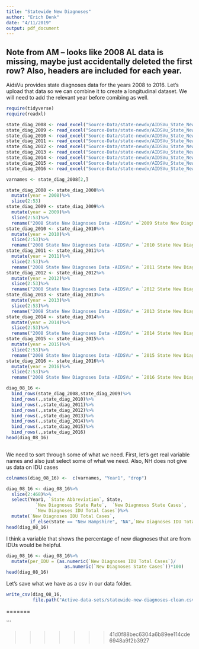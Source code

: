 ```yaml
---
title: "Statewide New Diagnoses"
author: "Erich Denk"
date: "4/11/2019"
output: pdf_document
---
```

## Note from AM -- looks like 2008 AL data is missing, maybe just accidentally deleted the first row? Also, headers are included for each year. 

AidsVu provides state diagnoses data for the years 2008 to 2016. Let's upload that data so we can combine it to create a longitudinal dataset. We will need to add the relevant year before comibing as well.

```r
require(tidyverse)
require(readxl)

state_diag_2008 <- read_excel("Source-Data/state-newdx/AIDSVu_State_New-DX-Data-Sets_2008.xlsx")
state_diag_2009 <- read_excel("Source-Data/state-newdx/AIDSVu_State_New-DX-Data-Sets_2009.xlsx")
state_diag_2010 <- read_excel("Source-Data/state-newdx/AIDSVu_State_New-DX-Data-Sets_2010.xlsx")
state_diag_2011 <- read_excel("Source-Data/state-newdx/AIDSVu_State_New-DX-Data-Sets_2011.xlsx")
state_diag_2012 <- read_excel("Source-Data/state-newdx/AIDSVu_State_New-DX-Data-Sets_2012.xlsx")
state_diag_2013 <- read_excel("Source-Data/state-newdx/AIDSVu_State_New-DX-Data-Sets_2013.xlsx")
state_diag_2014 <- read_excel("Source-Data/state-newdx/AIDSVu_State_New-DX-Data-Sets_2014.xlsx")
state_diag_2015 <- read_excel("Source-Data/state-newdx/AIDSVu_State_New-DX-Data-Sets_2015.xlsx")
state_diag_2016 <- read_excel("Source-Data/state-newdx/AIDSVu_State_New-DX-Data-Sets_2016.xlsx")
```

```r
varnames <- state_diag_2008[2,]

state_diag_2008 <- state_diag_2008%>%
  mutate(year = 2008)%>%
  slice(2:53)
state_diag_2009 <- state_diag_2009%>%
  mutate(year = 2009)%>%
  slice(2:53)%>%
  rename("2008 State New Diagnoses Data -AIDSVu" =`2009 State New Diagnoses Data - AIDSVu`)
state_diag_2010 <- state_diag_2010%>%
  mutate(year = 2010)%>%
  slice(2:53)%>%
  rename("2008 State New Diagnoses Data -AIDSVu" = `2010 State New Diagnoses Data - AIDSVu`)
state_diag_2011 <- state_diag_2011%>%
  mutate(year = 2011)%>%
  slice(2:53)%>%
  rename("2008 State New Diagnoses Data -AIDSVu" = `2011 State New Diagnoses Data - AIDSVu`)
state_diag_2012 <- state_diag_2012%>%
  mutate(year = 2012)%>%
  slice(2:53)%>%
  rename("2008 State New Diagnoses Data -AIDSVu" = `2012 State New Diagnoses Data - AIDSVu`)
state_diag_2013 <- state_diag_2013%>%
  mutate(year = 2013)%>%
  slice(2:53)%>%
  rename("2008 State New Diagnoses Data -AIDSVu" = `2013 State New Diagnoses Data - AIDSVu`)
state_diag_2014 <- state_diag_2014%>%
  mutate(year = 2014)%>%
  slice(2:53)%>%
  rename("2008 State New Diagnoses Data -AIDSVu" = `2014 State New Diagnoses Data - AIDSVu`)
state_diag_2015 <- state_diag_2015%>%
  mutate(year = 2015)%>%
  slice(2:53)%>%
  rename("2008 State New Diagnoses Data -AIDSVu" = `2015 State New Diagnoses Data - AIDSVu`)
state_diag_2016 <- state_diag_2016%>%
  mutate(year = 2016)%>%
  slice(2:53)%>%
  rename("2008 State New Diagnoses Data -AIDSVu" = `2016 State New Diagnoses Data - AIDSVu`)
```

```r

diag_08_16 <- 
  bind_rows(state_diag_2008,state_diag_2009)%>%
  bind_rows(.,state_diag_2010)%>%
  bind_rows(.,state_diag_2011)%>%
  bind_rows(.,state_diag_2012)%>%
  bind_rows(.,state_diag_2013)%>%
  bind_rows(.,state_diag_2014)%>%
  bind_rows(.,state_diag_2015)%>%
  bind_rows(.,state_diag_2016)
head(diag_08_16)
  
```

We need to sort through some of what we need. First, let's get real variable names and also just select some of what we need. Also, NH does not give us data on IDU cases
```r
colnames(diag_08_16) <-  c(varnames, "Year1", "drop")
```
```r
diag_08_16 <- diag_08_16%>%
  slice(2:468)%>%
  select(Year1, `State Abbreviation`, State, 
           `New Diagnoses State Rate`,  `New Diagnoses State Cases`,
           `New Diagnoses IDU Total Cases`)%>%
  mutate(`New Diagnoses IDU Total Cases`, 
         if_else(State == "New Hampshire", "NA",`New Diagnoses IDU Total Cases`))
head(diag_08_16)
```
I think a variable that shows the percentage of new diagnoses that are from IDUs would be helpful.
```r
diag_08_16 <- diag_08_16%>%
  mutate(per_IDU = (as.numeric(`New Diagnoses IDU Total Cases`)/
                      as.numeric(`New Diagnoses State Cases`))*100)
head(diag_08_16)
```

Let's save what we have as a csv in our data folder.
```r
write_csv(diag_08_16, 
          file.path("Active-data-sets/statewide-new-diagnoses-clean.csv"))
```


=======

```

>>>>>>> 41d0f88bec6304a6b89ee114cde6948a9f2b3927
